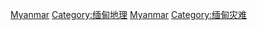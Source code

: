 {{Commonscat|Earthquakes in Myanmar}}

[[Category:各国地震|Myanmar]]
[[Category:缅甸地理|Category:缅甸地理]]
[[Category:亚洲地震|Myanmar]]
[[Category:缅甸灾难|Category:缅甸灾难]]